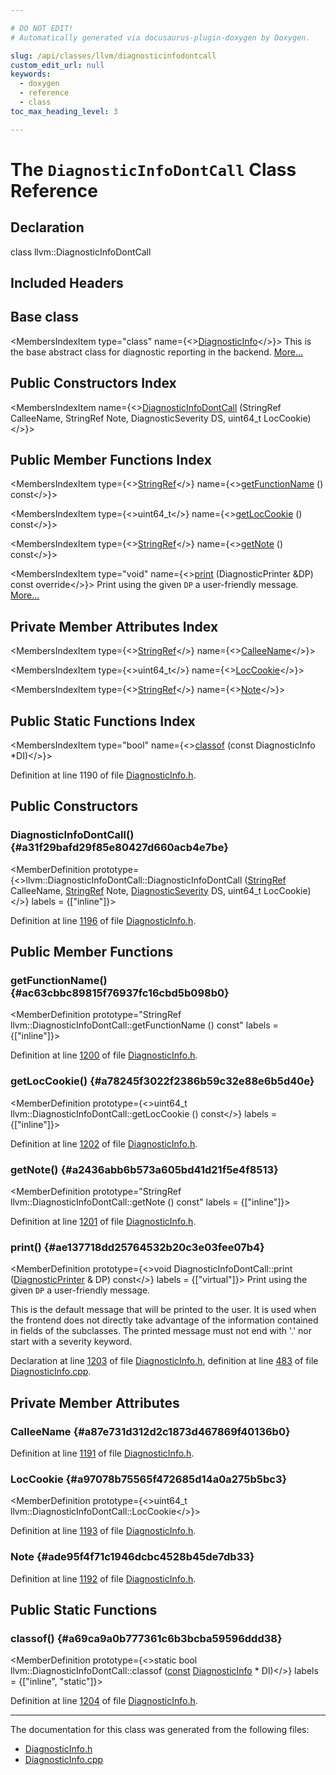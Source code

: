 ```yaml
---

# DO NOT EDIT!
# Automatically generated via docusaurus-plugin-doxygen by Doxygen.

slug: /api/classes/llvm/diagnosticinfodontcall
custom_edit_url: null
keywords:
  - doxygen
  - reference
  - class
toc_max_heading_level: 3

---
```





# The `DiagnosticInfoDontCall` Class Reference

<DoxygenPage pluginConfig={pluginConfig}>



## Declaration

<CodeBlock>class llvm::DiagnosticInfoDontCall</CodeBlock>

## Included Headers

<IncludesList>
<IncludesListItem
  filePath="llvm/IR/DiagnosticInfo.h"
  permalink="/docs/api/files/include/include/llvm/include/llvm/ir/diagnosticinfo-h"
  isLocal="true" />
</IncludesList>

## Base class

<MembersIndex>

<MembersIndexItem
  type="class"
  name={<><a href="/docs/api/classes/llvm/diagnosticinfo">DiagnosticInfo</a></>}>
This is the base abstract class for diagnostic reporting in the backend. <a href="/docs/api/classes/llvm/diagnosticinfo/#details">More...</a>
</MembersIndexItem>

</MembersIndex>

## Public Constructors Index

<MembersIndex>

<MembersIndexItem
  name={<><a href="#a31f29bafd29f85e80427d660acb4e7be">DiagnosticInfoDontCall</a> (StringRef CalleeName, StringRef Note, DiagnosticSeverity DS, uint64&#95;t LocCookie)</>}>
</MembersIndexItem>

</MembersIndex>

## Public Member Functions Index

<MembersIndex>

<MembersIndexItem
  type={<><a href="/docs/api/classes/llvm/stringref">StringRef</a></>}
  name={<><a href="#ac63cbbc89815f76937fc16cbd5b098b0">getFunctionName</a> () const</>}>
</MembersIndexItem>

<MembersIndexItem
  type={<>uint64&#95;t</>}
  name={<><a href="#a78245f3022f2386b59c32e88e6b5d40e">getLocCookie</a> () const</>}>
</MembersIndexItem>

<MembersIndexItem
  type={<><a href="/docs/api/classes/llvm/stringref">StringRef</a></>}
  name={<><a href="#a2436abb6b573a605bd41d21f5e4f8513">getNote</a> () const</>}>
</MembersIndexItem>

<MembersIndexItem
  type="void"
  name={<><a href="#ae137718dd25764532b20c3e03fee07b4">print</a> (DiagnosticPrinter &amp;DP) const override</>}>
Print using the given <code>DP</code> a user-friendly message. <a href="#ae137718dd25764532b20c3e03fee07b4">More...</a>
</MembersIndexItem>

</MembersIndex>

## Private Member Attributes Index

<MembersIndex>

<MembersIndexItem
  type={<><a href="/docs/api/classes/llvm/stringref">StringRef</a></>}
  name={<><a href="#a87e731d312d2c1873d467869f40136b0">CalleeName</a></>}>
</MembersIndexItem>

<MembersIndexItem
  type={<>uint64&#95;t</>}
  name={<><a href="#a97078b75565f472685d14a0a275b5bc3">LocCookie</a></>}>
</MembersIndexItem>

<MembersIndexItem
  type={<><a href="/docs/api/classes/llvm/stringref">StringRef</a></>}
  name={<><a href="#ade95f4f71c1946dcbc4528b45de7db33">Note</a></>}>
</MembersIndexItem>

</MembersIndex>

## Public Static Functions Index

<MembersIndex>

<MembersIndexItem
  type="bool"
  name={<><a href="#a69ca9a0b777361c6b3bcba59596ddd38">classof</a> (const DiagnosticInfo &#42;DI)</>}>
</MembersIndexItem>

</MembersIndex>


Definition at line 1190 of file <a href="/docs/api/files/include/include/llvm/include/llvm/ir/diagnosticinfo-h">DiagnosticInfo.h</a>.

<SectionDefinition>

## Public Constructors

### DiagnosticInfoDontCall() {#a31f29bafd29f85e80427d660acb4e7be}

<MemberDefinition
  prototype={<>llvm::DiagnosticInfoDontCall::DiagnosticInfoDontCall (<a href="/docs/api/classes/llvm/stringref">StringRef</a> CalleeName, <a href="/docs/api/classes/llvm/stringref">StringRef</a> Note, <a href="/docs/api/namespaces/llvm/#abfcab32516704f11d146c757f402ad5c">DiagnosticSeverity</a> DS, uint64&#95;t LocCookie)</>}
  labels = {["inline"]}>

Definition at line <a href="/docs/api/files/include/include/llvm/include/llvm/ir/diagnosticinfo-h/#l01196">1196</a> of file <a href="/docs/api/files/include/include/llvm/include/llvm/ir/diagnosticinfo-h">DiagnosticInfo.h</a>.
</MemberDefinition>

</SectionDefinition>

<SectionDefinition>

## Public Member Functions

### getFunctionName() {#ac63cbbc89815f76937fc16cbd5b098b0}

<MemberDefinition
  prototype="StringRef llvm::DiagnosticInfoDontCall::getFunctionName () const"
  labels = {["inline"]}>

Definition at line <a href="/docs/api/files/include/include/llvm/include/llvm/ir/diagnosticinfo-h/#l01200">1200</a> of file <a href="/docs/api/files/include/include/llvm/include/llvm/ir/diagnosticinfo-h">DiagnosticInfo.h</a>.
</MemberDefinition>

### getLocCookie() {#a78245f3022f2386b59c32e88e6b5d40e}

<MemberDefinition
  prototype={<>uint64&#95;t llvm::DiagnosticInfoDontCall::getLocCookie () const</>}
  labels = {["inline"]}>

Definition at line <a href="/docs/api/files/include/include/llvm/include/llvm/ir/diagnosticinfo-h/#l01202">1202</a> of file <a href="/docs/api/files/include/include/llvm/include/llvm/ir/diagnosticinfo-h">DiagnosticInfo.h</a>.
</MemberDefinition>

### getNote() {#a2436abb6b573a605bd41d21f5e4f8513}

<MemberDefinition
  prototype="StringRef llvm::DiagnosticInfoDontCall::getNote () const"
  labels = {["inline"]}>

Definition at line <a href="/docs/api/files/include/include/llvm/include/llvm/ir/diagnosticinfo-h/#l01201">1201</a> of file <a href="/docs/api/files/include/include/llvm/include/llvm/ir/diagnosticinfo-h">DiagnosticInfo.h</a>.
</MemberDefinition>

### print() {#ae137718dd25764532b20c3e03fee07b4}

<MemberDefinition
  prototype={<>void DiagnosticInfoDontCall::print (<a href="/docs/api/classes/llvm/diagnosticprinter">DiagnosticPrinter</a> &amp; DP) const</>}
  labels = {["virtual"]}>
Print using the given <code>DP</code> a user-friendly message.

This is the default message that will be printed to the user. It is used when the frontend does not directly take advantage of the information contained in fields of the subclasses. The printed message must not end with &#39;.&#39; nor start with a severity keyword.

Declaration at line <a href="/docs/api/files/include/include/llvm/include/llvm/ir/diagnosticinfo-h/#l01203">1203</a> of file <a href="/docs/api/files/include/include/llvm/include/llvm/ir/diagnosticinfo-h">DiagnosticInfo.h</a>, definition at line <a href="/docs/api/files/lib/lib/ir/diagnosticinfo-cpp/#l00483">483</a> of file <a href="/docs/api/files/lib/lib/ir/diagnosticinfo-cpp">DiagnosticInfo.cpp</a>.
</MemberDefinition>

</SectionDefinition>

<SectionDefinition>

## Private Member Attributes

### CalleeName {#a87e731d312d2c1873d467869f40136b0}

<MemberDefinition
  prototype="StringRef llvm::DiagnosticInfoDontCall::CalleeName">

Definition at line <a href="/docs/api/files/include/include/llvm/include/llvm/ir/diagnosticinfo-h/#l01191">1191</a> of file <a href="/docs/api/files/include/include/llvm/include/llvm/ir/diagnosticinfo-h">DiagnosticInfo.h</a>.
</MemberDefinition>

### LocCookie {#a97078b75565f472685d14a0a275b5bc3}

<MemberDefinition
  prototype={<>uint64&#95;t llvm::DiagnosticInfoDontCall::LocCookie</>}>

Definition at line <a href="/docs/api/files/include/include/llvm/include/llvm/ir/diagnosticinfo-h/#l01193">1193</a> of file <a href="/docs/api/files/include/include/llvm/include/llvm/ir/diagnosticinfo-h">DiagnosticInfo.h</a>.
</MemberDefinition>

### Note {#ade95f4f71c1946dcbc4528b45de7db33}

<MemberDefinition
  prototype="StringRef llvm::DiagnosticInfoDontCall::Note">

Definition at line <a href="/docs/api/files/include/include/llvm/include/llvm/ir/diagnosticinfo-h/#l01192">1192</a> of file <a href="/docs/api/files/include/include/llvm/include/llvm/ir/diagnosticinfo-h">DiagnosticInfo.h</a>.
</MemberDefinition>

</SectionDefinition>

<SectionDefinition>

## Public Static Functions

### classof() {#a69ca9a0b777361c6b3bcba59596ddd38}

<MemberDefinition
  prototype={<>static bool llvm::DiagnosticInfoDontCall::classof (<a href="/docs/api/files/lib/lib/target/lib/target/aarch64/aarch64promoteconstant-cpp/#a90f8350fecae261c25be85d38b451bff">const</a> <a href="/docs/api/classes/llvm/diagnosticinfo">DiagnosticInfo</a> &#42; DI)</>}
  labels = {["inline", "static"]}>

Definition at line <a href="/docs/api/files/include/include/llvm/include/llvm/ir/diagnosticinfo-h/#l01204">1204</a> of file <a href="/docs/api/files/include/include/llvm/include/llvm/ir/diagnosticinfo-h">DiagnosticInfo.h</a>.
</MemberDefinition>

</SectionDefinition>

<hr/>

The documentation for this class was generated from the following files:

<ul>
<li><a href="/docs/api/files/include/include/llvm/include/llvm/ir/diagnosticinfo-h">DiagnosticInfo.h</a></li>
<li><a href="/docs/api/files/lib/lib/ir/diagnosticinfo-cpp">DiagnosticInfo.cpp</a></li>
</ul>

</DoxygenPage>
